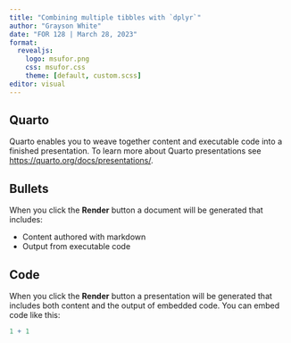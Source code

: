 ```yaml
---
title: "Combining multiple tibbles with `dplyr`"
author: "Grayson White"
date: "FOR 128 | March 28, 2023"
format:
  revealjs:
    logo: msufor.png
    css: msufor.css
    theme: [default, custom.scss]
editor: visual
---
```


## Quarto

Quarto enables you to weave together content and executable code into a finished presentation. To learn more about Quarto presentations see <https://quarto.org/docs/presentations/>.

## Bullets

When you click the **Render** button a document will be generated that includes:

-   Content authored with markdown
-   Output from executable code

## Code

When you click the **Render** button a presentation will be generated that includes both content and the output of embedded code. You can embed code like this:

```r
1 + 1
```
